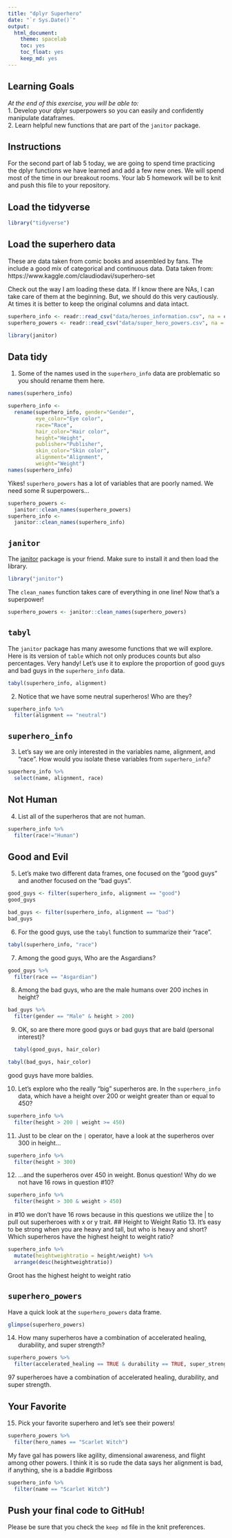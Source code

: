 ```yaml
---
title: "dplyr Superhero"
date: "`r Sys.Date()`"
output:
  html_document:
    theme: spacelab
    toc: yes
    toc_float: yes
    keep_md: yes 
---
```


## Learning Goals  
*At the end of this exercise, you will be able to:*    
1. Develop your dplyr superpowers so you can easily and confidently manipulate dataframes.  
2. Learn helpful new functions that are part of the `janitor` package.  

## Instructions
For the second part of lab 5 today, we are going to spend time practicing the dplyr functions we have learned and add a few new ones. We will spend most of the time in our breakout rooms. Your lab 5 homework will be to knit and push this file to your repository.  

## Load the tidyverse
```r
library("tidyverse")
```

## Load the superhero data
These are data taken from comic books and assembled by fans. The include a good mix of categorical and continuous data.  Data taken from: https://www.kaggle.com/claudiodavi/superhero-set  

Check out the way I am loading these data. If I know there are NAs, I can take care of them at the beginning. But, we should do this very cautiously. At times it is better to keep the original columns and data intact.  
```r
superhero_info <- readr::read_csv("data/heroes_information.csv", na = c("", "-99", "-"))
superhero_powers <- readr::read_csv("data/super_hero_powers.csv", na = c("", "-99", "-"))
```
```r
library(janitor)
```

## Data tidy
1. Some of the names used in the `superhero_info` data are problematic so you should rename them here.  
```r
names(superhero_info)
```
```r
superhero_info <- 
  rename(superhero_info, gender="Gender",
         eye_color="Eye color",
         race="Race", 
         hair_color="Hair color", 
         height="Height",
         publisher="Publisher", 
         skin_color="Skin color", 
         alignment="Alignment", 
         weight="Weight")
names(superhero_info)
```

Yikes! `superhero_powers` has a lot of variables that are poorly named. We need some R superpowers...
```r
superhero_powers <-
  janitor::clean_names(superhero_powers)
superhero_info <-
  janitor::clean_names(superhero_info)
```

## `janitor`
The [janitor](https://garthtarr.github.io/meatR/janitor.html) package is your friend. Make sure to install it and then load the library.  
```r
library("janitor")
```

The `clean_names` function takes care of everything in one line! Now that's a superpower!
```r
superhero_powers <- janitor::clean_names(superhero_powers)
```

## `tabyl`
The `janitor` package has many awesome functions that we will explore. Here is its version of `table` which not only produces counts but also percentages. Very handy! Let's use it to explore the proportion of good guys and bad guys in the `superhero_info` data.  

```r
tabyl(superhero_info, alignment)
```

2. Notice that we have some neutral superheros! Who are they?
```r
superhero_info %>%
  filter(alignment == "neutral")
```

## `superhero_info`
3. Let's say we are only interested in the variables name, alignment, and "race". How would you isolate these variables from `superhero_info`?
```r
superhero_info %>%
  select(name, alignment, race)
```

## Not Human
4. List all of the superheros that are not human.
```r
superhero_info %>%
  filter(race!="Human")
```

## Good and Evil
5. Let's make two different data frames, one focused on the "good guys" and another focused on the "bad guys".
```r
good_guys <- filter(superhero_info, alignment == "good")
good_guys
```
```r
bad_guys <- filter(superhero_info, alignment == "bad")
bad_guys
```

6. For the good guys, use the `tabyl` function to summarize their "race".
```r
tabyl(superhero_info, "race")
```

7. Among the good guys, Who are the Asgardians?
```r
good_guys %>%
  filter(race == "Asgardian")
```

8. Among the bad guys, who are the male humans over 200 inches in height?
```r
bad_guys %>%
  filter(gender == "Male" & height > 200)
```

9. OK, so are there more good guys or bad guys that are bald (personal interest)?
```r
  tabyl(good_guys, hair_color)
```
```r
tabyl(bad_guys, hair_color)
```
good guys have more baldies. 

10. Let's explore who the really "big" superheros are. In the `superhero_info` data, which have a height over 200 or weight greater than or equal to 450?
```r
superhero_info %>%
  filter(height > 200 | weight >= 450)        
```


11. Just to be clear on the `|` operator,  have a look at the superheros over 300 in height...
```r
superhero_info %>% 
  filter(height > 300)
```

12. ...and the superheros over 450 in weight. Bonus question! Why do we not have 16 rows in question #10?
```r
superhero_info %>% 
  filter(height > 300 & weight > 450)
```
in #10 we don't have 16 rows because in this questions we utilize the | to pull out superheroes with x or y trait. 
## Height to Weight Ratio
13. It's easy to be strong when you are heavy and tall, but who is heavy and short? Which superheros have the highest height to weight ratio?
```r
superhero_info %>% 
  mutate(heightweightratio = height/weight) %>% 
  arrange(desc(heightweightratio))
```
Groot has the highest height to weight ratio

## `superhero_powers`
Have a quick look at the `superhero_powers` data frame.  
```r
glimpse(superhero_powers)
```

14. How many superheros have a combination of accelerated healing, durability, and super strength?
```r
superhero_powers %>% 
  filter(accelerated_healing == TRUE & durability == TRUE, super_strength == TRUE) 
```
97 superheroes have a combination of accelerated healing, durability, and super strength.

## Your Favorite
15. Pick your favorite superhero and let's see their powers!
```r
superhero_powers %>% 
  filter(hero_names == "Scarlet Witch")
```
My fave gal has powers like agility, dimensional awareness, and flight among other powers. I think it is so rude the data says her alignment is bad, if anything, she is a baddie #girlboss
```r
superhero_info %>% 
  filter(name == "Scarlet Witch")
```

## Push your final code to GitHub!
Please be sure that you check the `keep md` file in the knit preferences.  